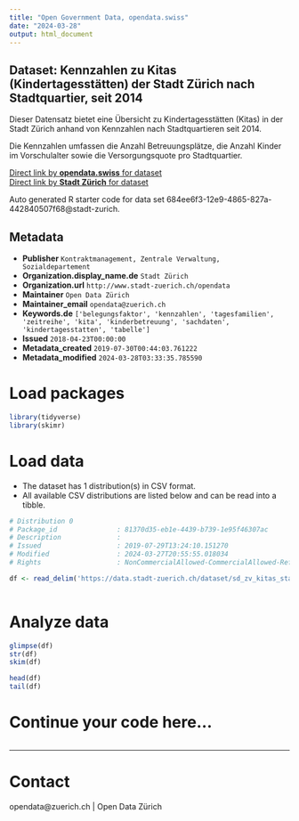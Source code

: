 ```yaml
---
title: "Open Government Data, opendata.swiss"
date: "2024-03-28"
output: html_document
---
```


## Dataset: Kennzahlen zu  Kitas (Kindertagesstätten) der Stadt Zürich nach Stadtquartier, seit 2014

Dieser Datensatz bietet eine Übersicht zu Kindertagesstätten (Kitas) in der Stadt Zürich anhand von Kennzahlen nach Stadtquartieren seit 2014. 

Die Kennzahlen umfassen die Anzahl Betreuungsplätze, die Anzahl Kinder im Vorschulalter sowie die Versorgungsquote pro Stadtquartier.

[Direct link by **opendata.swiss** for dataset](https://opendata.swiss/de/dataset/kennzahlen-zu-kitas-kindertagesstatten-der-stadt-zurich-nach-stadtquartier-seit-20141)<br>
[Direct link by **Stadt Zürich** for dataset](https://data.stadt-zuerich.ch/dataset/sd_zv_kitas_stadtquartier)

Auto generated R starter code for data set 684ee6f3-12e9-4865-827a-442840507f68@stadt-zurich.

## Metadata

- **Publisher** `Kontraktmanagement, Zentrale Verwaltung, Sozialdepartement`
- **Organization.display_name.de** `Stadt Zürich`
- **Organization.url** `http://www.stadt-zuerich.ch/opendata`
- **Maintainer** `Open Data Zürich`
- **Maintainer_email** `opendata@zuerich.ch`
- **Keywords.de** `['belegungsfaktor', 'kennzahlen', 'tagesfamilien', 'zeitreihe', 'kita', 'kinderbetreuung', 'sachdaten', 'kindertagesstatten', 'tabelle']`
- **Issued** `2018-04-23T00:00:00`
- **Metadata_created** `2019-07-30T00:44:03.761222`
- **Metadata_modified** `2024-03-28T03:33:35.785590`


# Load packages

```r

library(tidyverse)
library(skimr)

```

# Load data

-   The dataset has 1 distribution(s) in CSV format.
-   All available CSV distributions are listed below and can be read into a tibble.

```r

# Distribution 0
# Package_id               : 81370d35-eb1e-4439-b739-1e95f46307ac
# Description              : 
# Issued                   : 2019-07-29T13:24:10.151270
# Modified                 : 2024-03-27T20:55:55.018034
# Rights                   : NonCommercialAllowed-CommercialAllowed-ReferenceNotRequired

df <- read_delim('https://data.stadt-zuerich.ch/dataset/sd_zv_kitas_stadtquartier/download/sd_zv_kitas_stadtquartier.csv')



```

# Analyze data

```r

glimpse(df)
str(df)
skim(df)

head(df)
tail(df)

```

# Continue your code here...

```r

```

------------------------------------------------------------------------

# Contact

opendata@zuerich.ch | Open Data Zürich

